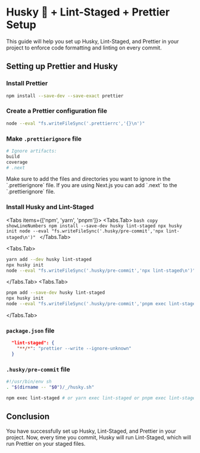 
# Husky 🐶 + Lint-Staged + Prettier Setup

This guide will help you set up Husky, Lint-Staged, and Prettier in your project to enforce code formatting and linting on every commit.

## Setting up Prettier and Husky

<Steps>

### Install Prettier

```bash copy showLineNumbers
npm install --save-dev --save-exact prettier
```

### Create a Prettier configuration file

```bash showLineNumbers copy
node --eval "fs.writeFileSync('.prettierrc','{}\n')"
```

### Make `.prettierignore` file

```bash copy showLineNumbers
# Ignore artifacts:
build
coverage
# .next
```

<Callout type="warning">
  Make sure to add the files and directories you want to ignore in the
  `.prettierignore` file. If you are using Next.js you can add `.next` to the
  `.prettierignore` file.
</Callout>

### Install Husky and Lint-Staged

<Tabs items={['npm', 'yarn', 'pnpm']}>
  <Tabs.Tab>
    ```bash copy showLineNumbers
    npm install --save-dev husky lint-staged
    npx husky init
    node --eval "fs.writeFileSync('.husky/pre-commit','npx lint-staged\n')"
    ```
  </Tabs.Tab>

  <Tabs.Tab>
  ```bash copy showLineNumbers
  yarn add --dev husky lint-staged
  npx husky init
  node --eval "fs.writeFileSync('.husky/pre-commit','npx lint-staged\n')"
  ```
  </Tabs.Tab>
  <Tabs.Tab>
  ```bash copy showLineNumbers
pnpm add --save-dev husky lint-staged
npx husky init
node --eval "fs.writeFileSync('.husky/pre-commit','pnpm exec lint-staged\n')"
  ```
  </Tabs.Tab>
</Tabs>

### `package.json` file

```json copyFile
  "lint-staged": {
    "**/*": "prettier --write --ignore-unknown"
  }
```

### `.husky/pre-commit` file

```bash copy
#!/usr/bin/env sh
. "$(dirname -- "$0")/_/husky.sh"

npm exec lint-staged # or yarn exec lint-staged or pnpm exec lint-staged 👍🏻

```

</Steps>

## Conclusion

You have successfully set up Husky, Lint-Staged, and Prettier in your project. Now, every time you commit, Husky will run Lint-Staged, which will run Prettier on your staged files.
